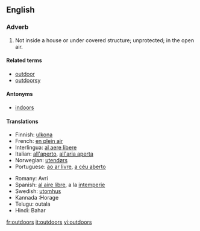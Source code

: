 ==English==
===Adverb===
#Not inside a house or under covered structure; unprotected; in the open air.
====Related terms====
*[[outdoor]]
*[[outdoorsy]]

====Antonyms====
*[[indoors]]

====Translations====
{{top}}
*Finnish: [[ulkona]]
*French: [[en plein air]]
*Interlingua: [[al aere libere]]
*Italian: [[all'aperto]], [[all'aria aperta]]
*Norwegian: [[utendørs]]
*Portuguese: [[ao ar livre]], [[a céu aberto]]
{{mid}}
*Romany: Avri
*Spanish: [[al aire libre]], a la [[intemperie]]
*Swedish: [[utomhus]]
*Kannada :Horage
*Telugu: outala
*Hindi: Bahar
{{bottom}}

[[fr:outdoors]]
[[it:outdoors]]
[[vi:outdoors]]